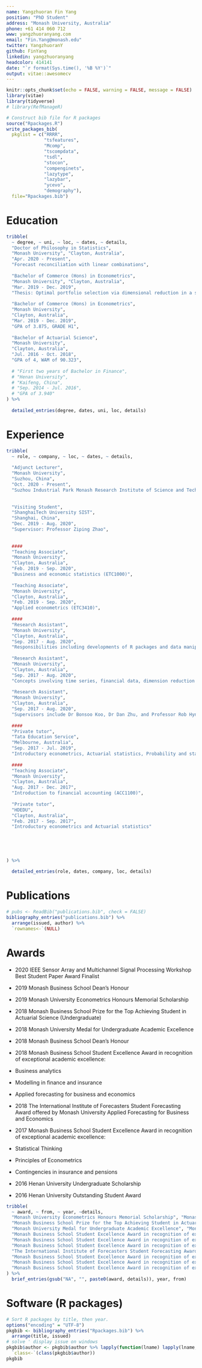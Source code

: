 ```yaml
---
name: Yangzhuoran Fin Yang
position: "PhD Student"
address: "Monash University, Australia"
phone: +61 414 060 712
www: yangzhuoranyang.com
email: "Fin.Yang@monash.edu"
twitter: YangzhuoranY
github: FinYang
linkedin: yangzhuoranyang
headcolor: 414141
date: "`r format(Sys.time(), '%B %Y')`"
output: vitae::awesomecv
---
```


```r
knitr::opts_chunk$set(echo = FALSE, warning = FALSE, message = FALSE)
library(vitae)
library(tidyverse)
# library(RefManageR)
```

```r
# Construct bib file for R packages
source("Rpackages.R")
write_packages_bib(
  pkglist = c("RRRR", 
              "tsfeatures",
              "Mcomp",
              "tscompdata", 
              "tsdl", 
              "stocon",
              "compenginets", 
              "lazytype", 
              "lazybar",
              "ycevo", 
              "demography"),
  file="Rpackages.bib")
```

# Education

```r
tribble(
  ~ degree, ~ uni, ~ loc, ~ dates, ~ details,
  "Doctor of Philosophy in Statistics", 
  "Monash University", "Clayton, Australia", 
  "Apr. 2020 - Present", 
  "Forecast reconciliation with linear combinations",
  
  "Bachelor of Commerce (Hons) in Econometrics", 
  "Monash University", "Clayton, Australia", 
  "Mar. 2019 - Dec. 2019", 
  "Thesis: Optimal portfolio selection via dimensional reduction in a stochastic optimal control setting",
  
  "Bachelor of Commerce (Hons) in Econometrics", 
  "Monash University", 
  "Clayton, Australia", 
  "Mar. 2019 - Dec. 2019", 
  "GPA of 3.875, GRADE H1",
  
  "Bachelor of Actuarial Science", 
  "Monash University", 
  "Clayton, Australia", 
  "Jul. 2016 - Oct. 2018", 
  "GPA of 4, WAM of 90.323", 
  
  # "First two years of Bachelor in Finance",
  # "Henan University",
  # "Kaifeng, China",
  # "Sep. 2014 - Jul. 2016",
  # "GPA of 3.940"
) %>% 
  
  detailed_entries(degree, dates, uni, loc, details)

```

# Experience

```r

tribble(
  ~ role, ~ company, ~ loc, ~ dates, ~ details,
  
  "Adjunct Lecturer", 
  "Monash University",
  "Suzhou, China", 
  "Oct. 2020 - Present", 
  "Suzhou Industrial Park Monash Research Institute of Science and Techology",
  
  
  "Visiting Student",
  "ShanghaiTech University SIST",
  "Shanghai, China",
  "Dec. 2019 - Aug. 2020",
  "Supervisor: Professor Ziping Zhao",
  
  
  ####
  "Teaching Associate", 
  "Monash University", 
  "Clayton, Australia", 
  "Feb. 2019 - Sep. 2020", 
  "Business and economic statistics (ETC1000)",
  
  "Teaching Associate", 
  "Monash University", 
  "Clayton, Australia", 
  "Feb. 2019 - Sep. 2020", 
  "Applied econometrics (ETC3410)",
  
  ####
  "Research Assistant", 
  "Monash University", 
  "Clayton, Australia", 
  "Sep. 2017 - Aug. 2020", 
  "Responsibilities including developments of R packages and data manipulation",
  
  "Research Assistant", 
  "Monash University", 
  "Clayton, Australia", 
  "Sep. 2017 - Aug. 2020", 
  "Concepts involving time series, financial data, dimension reduction and stochastic optimization",
  
  "Research Assistant", 
  "Monash University", 
  "Clayton, Australia", 
  "Sep. 2017 - Aug. 2020", 
  "Supervisors include Dr Bonsoo Koo, Dr Dan Zhu, and Professor Rob Hyndman",
  
  ####
  "Private tutor", 
  "Tata Education Service", 
  "Melbourne, Australia", 
  "Sep. 2017 - Jul. 2019", 
  "Introductory econometrics, Actuarial statistics, Probability and statistical inference for economics and business, Applied econometrics and Financial econometrics",
  
  ####
  "Teaching Associate", 
  "Monash University", 
  "Clayton, Australia", 
  "Aug. 2017 - Dec. 2017", 
  "Introduction to financial accounting (ACC1100)",
  
  "Private tutor",
  "HDEDU",
  "Clayton, Australia",
  "Feb. 2017 - Sep. 2017",
  "Introductory econometrics and Actuarial statistics"
  
  
  
  
  
) %>% 
  
  detailed_entries(role, dates, company, loc, details)

```

# Publications

```r
# pubs <- ReadBib("publications.bib", check = FALSE)
bibliography_entries("publications.bib") %>%
  arrange(issued, author) %>% 
  `rownames<-`(NULL)
```


\pagebreak

# Awards

* 2020 IEEE Sensor Array and Multichannel Signal Processing Workshop Best Student Paper Award Finalist

* 2019 Monash Business School Dean's Honour

<!-- * 2019 Monash Business School Co-funded Graduate Research Scholarship -->

* 2019 Monash University Econometrics Honours Memorial Scholarship

* 2018 Monash Business School Prize for the Top Achieving Student in Actuarial Science (Undergraduate) 

* 2018 Monash University Medal for Undergraduate Academic Excellence

* 2018 Monash Business School Dean's Honour

* 2018 Monash Business School Student Excellence Award in recognition of exceptional academic excellence:  

- Business analytics
- Modelling in finance and insurance
- Applied forecasting for business and economics

* 2018 The International Institute of Forecasters Student Forecasting Award 
offered by Monash University Applied Forecasting for Business and Economics 

* 2017 Monash Business School Student Excellence Award in recognition of exceptional academic excellence:  

- Statistical Thinking
- Principles of Econometrics
- Contingencies in insurance and pensions

* 2016 Henan University Undergraduate Scholarship 

* 2016 Henan University Outstanding Student Award

```r

tribble(
  ~ award, ~ from, ~ year, ~details,
  "Monash University Econometrics Honours Memorial Scholarship", "Monash", "2019", NA,
  "Monash Business School Prize for the Top Achieving Student in Actuarial Science (Undergraduate)", "Monash", "2018", NA,
  "Monash University Medal for Undergraduate Academic Excellence", "Monash", "2018", NA,
  "Monash Business School Student Excellence Award in recognition of exceptional academic excellence in:", "Monash", "2018", "Business analytics", 
  "Monash Business School Student Excellence Award in recognition of exceptional academic excellence in:", "Monash", "2018", "Modelling in finance and insurance", 
  "Monash Business School Student Excellence Award in recognition of exceptional academic excellence in:", "Monash", "2018", "Applied forecasting for business and economics", 
  "The International Institute of Forecasters Student Forecasting Award o", "IIF", "2018", NA,
  "Monash Business School Student Excellence Award in recognition of exceptional academic excellence in:", "Monash", "2017", "Statistical Thinking", 
  "Monash Business School Student Excellence Award in recognition of exceptional academic excellence in:", "Monash", "2017", "Principles of Econometrics", 
  "Monash Business School Student Excellence Award in recognition of exceptional academic excellence in:", "Monash", "2017", "Contingencies in insurance and pensions"
) %>%
  brief_entries(gsub("NA", "", paste0(award, details)), year, from)

```


# Software (R packages)


```r
# Sort R packages by title, then year.
options("encoding" = "UTF-8")
pkgbib <- bibliography_entries("Rpackages.bib") %>%
  arrange(title, issued) 
# solve ' display issue on windows 
pkgbib$author <- pkgbib$author %>% lapply(function(lname) lapply(lname, function(lname2) lapply(lname2, function(x){gsub("â€™","'", x)} ))) %>% 
  `class<-`(class(pkgbib$author))
pkgbib
```


<!-- 

\pagebreak 

# Referees

```r
tribble(
~ name, ~ uni, ~ loc, ~ dates, ~ details,
"Professor Rob J Hyndman", 
"Monash University", "Professor", 
"Clayton, Australia", 
"Email: Rob.Hyndman@monash.edu",

"Dr Dan Zhu", 
"Monash University", "Senior Lecturer", 
"Clayton, Australia", 
"Email: Dan.Zhu@monash.edu",

"Assoc Professor Bonsoo Koo", 
"Monash University", "Associate Professor", 
"Clayton, Australia", 
"Email: Bonsoo.Koo@monash.edu",


) %>% 

detailed_entries(loc, dates, name, uni, details)
```

-->